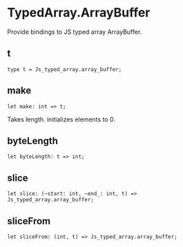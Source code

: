 # TypedArray.ArrayBuffer

<Intro>

Provide bindings to JS typed array ArrayBuffer.

</Intro>

## t

```re sig
type t = Js_typed_array.array_buffer;
```

## make

```re sig
let make: int => t;
```

Takes length. initializes elements to 0.

## byteLength

```re sig
let byteLength: t => int;
```

## slice

```re sig
let slice: (~start: int, ~end_: int, t) => Js_typed_array.array_buffer;
```

## sliceFrom

```re sig
let sliceFrom: (int, t) => Js_typed_array.array_buffer;
```

